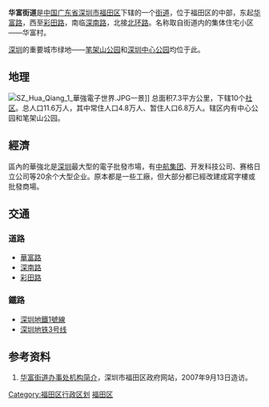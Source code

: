 '''华富街道'''是[[中华人民共和国|中国]][[广东省|广东省]][[深圳市|深圳市]][[福田区|福田区]]下辖的一个[[街道_(行政区划)|街道]]，位于福田区的中部，东起[[华富路|华富路]]，西至[[彩田路|彩田路]]，南临[[深南路|深南路]]，北接[[北环路|北环路]]。名称取自街道内的集体住宅小区——华富村。

[[深圳|深圳]]的重要城市绿地——[[笔架山公园|笔架山公园]]和[[深圳中心公园|深圳中心公园]]均位于此。

==地理==
[[File:SZ_Hua_Qiang_1_華強電子世界.JPG|thumb]]一景]]
总面积7.3平方公里，下辖10个[[社区|社区]]。总人口11.6万人，其中常住人口4.8万人、暂住人口6.8万人。辖区内有中心公园和笔架山公园。

==經濟==
區內的華強北是[[深圳|深圳]]最大型的電子批發市場，有[[中航集团|中航集团]]、开发科技公司、赛格日立公司等20余个大型企业。原本都是一些工廠，但大部分都已經改建成寫字樓或批發商場。

==交通==
===道路===
*[[華富路|華富路]]
*[[深南路|深南路]]
*[[彩田路|彩田路]]

===鐵路===
*[[深圳地鐵1號線|深圳地鐵1號線]]
*[[深圳地铁3号线|深圳地铁3号线]]

==参考资料==
#[http://www.szft.gov.cn/zfbm/hfb/ 华富街道办事处机构简介]{{Wayback|url=http://www.szft.gov.cn/zfbm/hfb/ |date=20070831181304 }}，深圳市福田区政府网站，2007年9月13日造访。

{{深圳市福田区行政区划}}
[[Category:福田区行政区划|Category:福田区行政区划]]
[[Category:深圳街道_(行政区划)|福田区]]